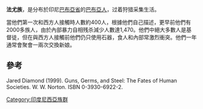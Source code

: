 '''法尤族'''，是分布於印尼[[巴布亞省|巴布亞省]]的[[巴布亞人|巴布亞人]]，过着狩猎采集生活。

當他們第一次和西方人接觸時人數約400人，根據他們自己描述，更早前他們有2000多族人，由於內部暴力自相残杀減少人數達1,470。他們中絕大多數人是基督徒，但在與西方人接觸前他們仍只使用石器，食人和內部常激烈衝突。他們一年通常會聚會一兩次交換新娘。

==參考==
Jared Diamond (1999). Guns, Germs, and Steel: The Fates of Human Societies. W. W. Norton. ISBN 0-3930-6922-2.

[[Category:印度尼西亞族群|Category:印度尼西亞族群]]